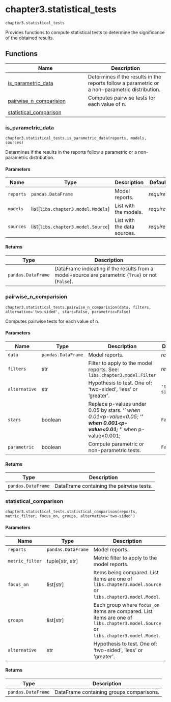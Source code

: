 # chapter3.statistical_tests { #libs.chapter3.statistical_tests }

`chapter3.statistical_tests`

Provides functions to compute statistical tests to determine the significance of the obtained results.

## Functions

| Name | Description |
| --- | --- |
| [is_parametric_data](#libs.chapter3.statistical_tests.is_parametric_data) | Determines if the results in the reports follow a parametric or a non-parametric distribution. |
| [pairwise_n_comparision](#libs.chapter3.statistical_tests.pairwise_n_comparision) | Computes pairwise tests for each value of n. |
| [statistical_comparison](#libs.chapter3.statistical_tests.statistical_comparison) |  |

### is_parametric_data { #libs.chapter3.statistical_tests.is_parametric_data }

`chapter3.statistical_tests.is_parametric_data(reports, models, sources)`

Determines if the results in the reports follow a parametric or a non-parametric distribution.

#### Parameters

| Name      | Type                                 | Description                 | Default    |
|-----------|--------------------------------------|-----------------------------|------------|
| `reports` | `pandas.DataFrame`                   | Model reports.              | _required_ |
| `models`  | list\[`libs.chapter3.model.Models`\] | List with the models.       | _required_ |
| `sources` | list\[`libs.chapter3.model.Source`\] | List with the data sources. | _required_ |

#### Returns

| Type               | Description                                                                                       |
|--------------------|---------------------------------------------------------------------------------------------------|
| `pandas.DataFrame` | DataFrame indicating if the results from a model+source are parametric (`True`) or not (`False`). |

### pairwise_n_comparision { #libs.chapter3.statistical_tests.pairwise_n_comparision }

`chapter3.statistical_tests.pairwise_n_comparision(data, filters, alternative='two-sided', stars=False, parametric=False)`

Computes pairwise tests for each value of n.

#### Parameters

| Name          | Type               | Description                                                                                                               | Default       |
|---------------|--------------------|---------------------------------------------------------------------------------------------------------------------------|---------------|
| `data`        | `pandas.DataFrame` | Model reports.                                                                                                            | _required_    |
| `filters`     | str                | Filter to apply to the model reports. See: `libs.chapter3.model.Filter`                                                   | _required_    |
| `alternative` | str                | Hypothesis to test. One of: 'two-sided', 'less' or 'greater'.                                                             | `'two-sided'` |
| `stars`       | boolean            | Replace p-values under 0.05 by stars. '*' when 0.01<p-value<0.05; '**' when 0.001<p-value<0.01; '***' when p-value<0.001; | `False`       |
| `parametric`  | boolean            | Compute parametric or non-parametric tests.                                                                               | `False`       |

#### Returns

| Type               | Description                              |
|--------------------|------------------------------------------|
| `pandas.DataFrame` | DataFrame containing the pairwise tests. |

### statistical_comparison { #libs.chapter3.statistical_tests.statistical_comparison }

`chapter3.statistical_tests.statistical_comparison(reports, metric_filter, focus_on, groups, alternative='two-sided')`

#### Parameters

| Name            | Type               | Description                                                                                                                        | Default       |
|-----------------|--------------------|------------------------------------------------------------------------------------------------------------------------------------|---------------|
| `reports`       | `pandas.DataFrame` | Model reports.                                                                                                                     | _required_    |
| `metric_filter` | tuple\[str, str\]  | Metric filter to apply to the model reports.                                                                                       | _required_    |
| `focus_on`      | list\[str\]        | Items being compared. List items are one of `libs.chapter3.model.Source` or `libs.chapter3.model.Model`.                           | _required_    |
| `groups`        | list\[str\]        | Each group where `focus_on` items are compared. List items are one of `libs.chapter3.model.Source` or `libs.chapter3.model.Model`. | _required_    |
| `alternative`   | str                | Hypothesis to test. One of: 'two-sided', 'less' or 'greater'.                                                                      | `'two-sided'` |

#### Returns

| Type               | Description                              |
|--------------------|------------------------------------------|
| `pandas.DataFrame` | DataFrame containing groups comparisons. |